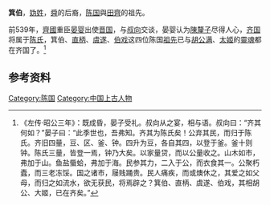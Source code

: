 '''箕伯'''，[[妫姓|妫姓]]，[[舜|舜]]的后裔，[[陈国|陈国]]與[[田齊|田齊]]的祖先。

前539年，[[齊國|齊國]]重臣[[晏婴|晏婴]]出使[[晋国|晋国]]，与[[叔向|叔向]]交谈，晏婴认为[[陳釐子|陳釐子]]尽得人心，[[齐国|齐国]]将属于[[陈氏|陈氏]]，箕伯、[[直柄|直柄]]、[[虞遂|虞遂]]、[[伯戏|伯戏]]这四位陈国[[祖先|祖先]]已与[[胡公满|胡公满]]、[[太姬|太姬]]的[[靈魂|靈魂]]都在齐国了。<ref>《左传·昭公三年》：既成昏，晏子受礼。叔向从之宴，相与语。叔向曰：“齐其何如？”晏子曰：“此季世也，吾弗知。齐其为陈氏矣！公弃其民，而归于陈氏。齐旧四量，豆、区、釜、钟。四升为豆，各自其四，以登于釜。釜十则钟。陈氏三量，皆登一焉，钟乃大矣。以家量贷，而以公量收之。山木如市，弗加于山。鱼盐蜃蛤，弗加于海。民参其力，二入于公，而衣食其一。公聚朽蠹，而三老冻馁。国之诸市，屦贱踊贵。民人痛疾，而或燠休之，其爱之如父母，而归之如流水，欲无获民，将焉辟之？箕伯、直柄、虞遂、伯戏，其相胡公、大姬，已在齐矣。”</ref>

==参考资料==
<references />

{{人物小作品}}
[[Category:陈国|Category:陈国]]
[[Category:中国上古人物|Category:中国上古人物]]
